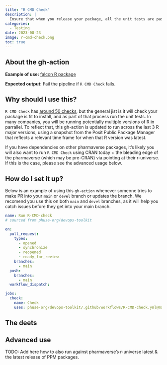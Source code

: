```yaml
---
title: "R CMD Check"
description: |
  Ensure that when you release your package, all the unit tests are passing and it works in a clean environment.
categories:
  - Testing
date: 2023-08-23
image: r-cmd-check.png
toc: true
---
```


:::{.callout-note style="margin-top: 0rem;" collapse="false"}
## About the gh-action

**Example of use:** [falcon R package](https://github.com/pharmaverse/falcon/blob/use-phuse-cicd/.github/workflows/phuse-basics.yml)

**Expected output:** Fail the pipeline if `R CMD Check` fails.
:::

## Why should I use this?

`R CMD Check` has [around 50 checks](https://r-pkgs.org/R-CMD-check.html), but the general jist is it will check your package is fit to install, and as part of that process run the unit tests. In many companies, you will
be running potentially multiple versions of R in parrallel. To reflect
that, this gh-action is updated to run across the last 3 R major versions,
using a snapshot from the Posit Public Package Manager that reflects a relevant time frame for when that R version was latest.

If you have dependencies on other pharmaverse packages, it's likely you will also want to run `R CMD Check` using CRAN today + the bleading edge of the pharmaverse (which may be pre-CRAN) via pointing at their r-universe. If this is the case, please see the advanced usage below.

## How do I set it up?

Below is an example of using this `gh-action` whenever someone tries to make PR into your `main` or `devel` branch or updates the branch. We recomend you use this on both `main` and `devel` branches, as it will help you catch issues before they get into your main branch.


```yaml
name: Run R-CMD-check
# sourced from phuse-org/devops-toolkit

on:
  pull_request:
    types:
      - opened
      - synchronize
      - reopened
      - ready_for_review
    branches:
      - main
  push:
    branches:
      - main
  workflow_dispatch:

jobs:
  check:
    name: Check
    uses: phuse-org/devops-toolkit/.github/workflows/R-CMD-check.yml@main
```

## The deets



## Advanced use

TODO: Add here how to also run against pharmaverse's r-universe latest & the latest release of PPM packages.
